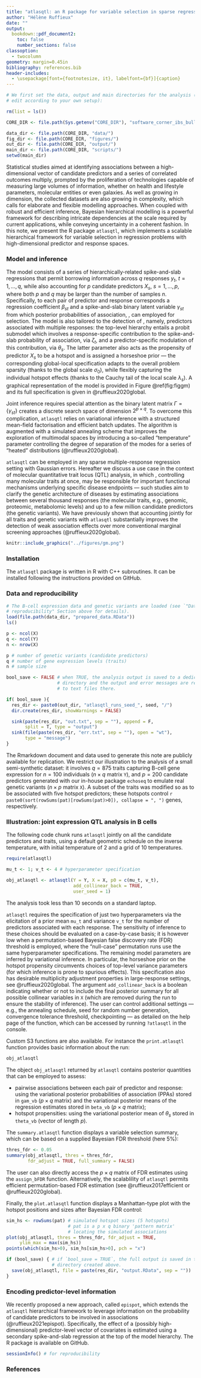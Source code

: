 ```yaml
---
title: "atlasqtl: an R package for variable selection in sparse regression with hierarchically-related responses"
author: "Hélène Ruffieux"
date: ""
output:
  bookdown::pdf_document2: 
    toc: false
    number_sections: false
classoption:
  - twocolumn
geometry: margin=0.45in
bibliography: references.bib
header-includes:
  - \usepackage[font={footnotesize, it}, labelfont={bf}]{caption}
---
```



```r

# We first set the data, output and main directories for the analysis (please 
# edit according to your own setup):

rm(list = ls())

CORE_DIR <- file.path(Sys.getenv("CORE_DIR"), "software_corner_ibs_bulletin/")

data_dir <- file.path(CORE_DIR, "data/")
fig_dir <- file.path(CORE_DIR, "figures/")
out_dir <- file.path(CORE_DIR, "output/")
main_dir <- file.path(CORE_DIR, "scripts/")
setwd(main_dir)
```

Statistical studies aimed at identifying associations between a high-dimensional 
vector of candidate predictors and a series of correlated outcomes multiply, 
prompted by the proliferation of technologies capable of measuring large volumes 
of information, whether on health and lifestyle parameters, molecular entities 
or even galaxies. As well as growing in dimension, the collected datasets are 
also growing in complexity, which calls for elaborate and flexible modelling 
approaches. When coupled with robust and efficient inference, Bayesian 
hierarchical modelling is a powerful framework for describing intricate 
dependencies at the scale required by current applications, while conveying 
uncertainty in a coherent fashion. In this note, we present the R package 
`atlasqtl`, which implements a scalable hierarchical framework for variable 
selection in regression problems with high-dimensional predictor and response 
spaces.


### Model and inference 

The model consists of a series of hierarchically-related spike-and-slab 
regressions that permit borrowing information across $q$ responses $y_t$, 
$t = 1, \ldots, q$, while also accounting for $p$ candidate predictors 
$X_s$, $s = 1, \ldots, p$, where both $p$ and $q$ may be larger than the number of 
samples $n$. Specifically, to each pair of predictor and response corresponds a 
regression coefficient $\beta_{st}$ and a spike-and-slab binary 
latent variable $\gamma_{st}$ from which posterior probabilities of association, \mbox{$\text{pr}(\gamma_{st} = 1 \mid y)$}, can employed for selection. The model is also
tailored to the detection of \emph{hotspots}, namely, 
predictors associated with multiple responses: the top-level hierarchy entails a 
probit submodel which involves a response-specific contribution to the 
spike-and-slab probability of association, via $\zeta_t$, and a 
predictor-specific modulation of this contribution, via $\theta_s$. The latter 
parameter also acts as the propensity of predictor $X_s$ to be a hotspot and is 
assigned a horseshoe prior --- the corresponding global-local specification 
adapts to the overall problem sparsity (thanks to the global scale $\sigma_0$), 
while flexibly capturing the individual hotspot effects (thanks to the Cauchy 
tail of the local scale $\lambda_s$). A graphical representation of the model 
is provided in Figure \@ref(fig:figgm) and its full specification is given in 
@ruffieux2020global.

Joint inference requires special attention as the binary latent matrix 
$\Gamma = \{\gamma_{st}\}$ creates a discrete search space of dimension 
$2^{p\times q}$. To overcome this complication, `atlasqtl` relies on variational 
inference with a structured mean-field factorisation and efficient batch 
updates. The algorithm is augmented with a simulated annealing scheme that 
improves the exploration of multimodal spaces by introducing a so-called 
"temperature" parameter controlling the degree of separation of the modes for a 
series of "heated" distributions (@ruffieux2020global). 

`atlasqtl` can be employed in any sparse multiple-response regression setting 
with Gaussian errors. Hereafter we discuss a use case in the context of 
molecular quantitative trait locus (QTL) analysis, in which 
\emph{hotspot genetic variants}, controlling many molecular traits at once, may 
be responsible for important functional mechanisms underlying specific 
disease endpoints --- such studies aim to clarify the genetic architecture of 
diseases by estimating associations between several thousand responses 
(the molecular traits, e.g., genomic, proteomic, metabolomic levels) and up to a 
few million candidate predictors (the genetic variants). We have previously 
shown that accounting jointly for all traits and genetic variants with `atlasqtl` 
substantially improves the detection of weak association effects over more 
conventional marginal screening approaches (@ruffieux2020global).

```r
knitr::include_graphics("../figures/gm.png")
```

### Installation

The `atlasqtl` package is written in R with C++ subroutines. It can be installed 
following the instructions provided on 
GitHub\footnote{\url{https://github.com/hruffieux/atlasqtl}}. 

### Data and reproducibility

```r


# The B-cell expression data and genetic variants are loaded (see `"Data and 
# reproducibility" Section above for details).
load(file.path(data_dir, "prepared_data.RData"))
ls()

p <- ncol(X)
q <- ncol(Y)
n <- nrow(X)

p # number of genetic variants (candidate predictors)
q # number of gene expression levels (traits)
n # sample size

bool_save <- FALSE # when TRUE, the analysis output is saved to a dedicated 
                   # directory and the output and error messages are redirected 
                   # to text files there.

if( bool_save ){
  res_dir <- paste0(out_dir, "atlasqtl_runs_seed_", seed, "/")
  dir.create(res_dir, showWarnings = FALSE)

  sink(paste(res_dir, "out.txt", sep = ""), append = F,
       split = T, type = "output")
  sink(file(paste(res_dir, "err.txt", sep = ""), open = "wt"),
       type = "message")
}
```

The Rmarkdown document and data used to generate this note are publicly 
available for 
replication\footnote{\url{https://github.com/hruffieux/software_corner_ibs_bulletin}}. 
We restrict our illustration to the analysis of a small semi-synthetic dataset: 
it involves $q = 875$ traits capturing B-cell gene expression for $n = 100$ 
individuals ($n \times q$ matrix `Y`), and $p = 200$ candidate predictors 
generated with our in-house package `echoseq`\footnote{\url{https://github.com/hruffieux/echoseq}} 
to emulate real genetic variants 
($n\times p$ matrix `X`). A subset of the traits was modified so as to be 
associated with five hotspot predictors; these hotspots control
`r paste0(sort(rowSums(pat)[rowSums(pat)>0]), collapse = ", ")` genes, 
respectively.

### Illustration: joint expression QTL analysis in B cells


The following code chunk runs `atlasqtl` jointly on all the candidate predictors 
and traits, using a default geometric schedule on the inverse temperature, 
with initial temperature of $2$ and a grid of $10$ temperatures.

\footnotesize
```r
require(atlasqtl)
```

```r

mu_t <- 1; v_t <- 4 # hyperparameter specification

obj_atlasqtl <- atlasqtl(Y = Y, X = X, p0 = c(mu_t, v_t), 
                         add_collinear_back = TRUE, 
                         user_seed = 1)
```
\normalsize 

The analysis took less than $10$ seconds on a standard 
laptop\footnote{$2.8$ GHz Quad-Core Intel Core i7 machine (serial execution)}.

`atlasqtl` requires the specification of just two hyperparameters via the 
elicitation of a prior mean `mu_t` and variance `v_t` for the number of 
predictors associated with each response. The sensitivity of inference to these 
choices should be evaluated on a case-by-case basis; it is however low when a 
permutation-based Bayesian false discovery rate (FDR) threshold is employed, 
where the "null-case" 
permutation runs use the same hyperparameter specifications. The remaining model 
parameters are inferred by variational inference. In particular, the horseshoe 
prior on the hotspot propensity circumvents \emph{ad-hoc} choices of top-level 
variance parameters (for which inference is prone to spurious effects). This 
specification also has desirable multiplicity adjustment properties in 
large-response settings, see @ruffieux2020global. The argument 
`add_collinear_back` is a boolean indicating whether or not to include 
the final posterior summary for all possible collinear variables in `X` (which 
are removed during the run to ensure the stability of inference). The user can 
control additional settings --- e.g., the annealing schedule, seed for random number generation, 
convergence tolerance threshold, checkpointing --- as detailed on the help page 
of the function, which can be accessed by running `?atlasqtl` in the console. 

<!-- The above code runs the analysis using a default geometric schedule on the  -->
<!-- inverse temperature, with initial temperature of $2$ and a grid of $10$ -->
<!-- temperatures (these choices can be altered via the argument `anneal`). The  -->
<!-- argument `add_collinear_back` is a boolean indicating whether or not to include  -->
<!-- the final posterior summaries for all possible collinear variables in `X` (which  -->
<!-- are removed during the run to ensure the stability of inference). The user can  -->
<!-- control additional settings --- e.g., annealing schedule, seed for random number generator,  -->
<!-- convergence tolerance threshold, checkpointing --- as detailed on the help page  -->
<!-- of the function, which can be accessed by running `?atlasqtl` in the console.  -->

<!-- The custom `print.atlasqtl`, `summary.atlasqtl` and `plot.atlasqtl` S3 functions  -->
<!-- provide summary information and visualisation functionalities: -->

Custom S3 functions are also available. For instance the `print.atlasqtl` 
function provides basic information about the run:
\footnotesize
```r
obj_atlasqtl
```
\normalsize 
<!-- The analysis took less than $10$ seconds on a standard  -->
<!-- laptop\footnote{$2.8$ GHz Quad-Core Intel Core i7 machine} (serial execution). -->

The object `obj_atlasqtl` returned by `atlasqtl` contains posterior quantities 
that can be employed to assess:

   * pairwise associations between each pair of predictor and response: using 
   the variational posterior probabilities of association (PPAs) stored in 
   `gam_vb` ($p \times q$ matrix) and the variational posterior means of the 
   regression estimates stored in `beta_vb` ($p \times q$ matrix);
   * hotspot propensities: using the variational posterior mean of $\theta_s$ 
stored in `theta_vb` (vector of length $p$).

The `summary.atlasqtl` function displays a variable selection summary, which can 
be based on a supplied Bayesian FDR threshold (here $5\%$):

\footnotesize
```r
thres_fdr <- 0.05
summary(obj_atlasqtl, thres = thres_fdr, 
        fdr_adjust = TRUE, full_summary = FALSE)
```

\normalsize 
The user can also directly access the $p \times q$ matrix of FDR estimates using 
the `assign_bFDR` function. Alternatively, the scalablility of `atlasqtl` 
permits efficient permutation-based FDR estimation 
(see @ruffieux2017efficient or @ruffieux2020global).

Finally, the `plot.atlasqtl` function displays a Manhattan-type plot with the 
hotspot positions and sizes after Bayesian FDR control: 
\footnotesize
```r
sim_hs <- rowSums(pat) # simulated hotspot sizes (5 hotspots)
                       # pat is a p x q binary 'pattern matrix' 
                       # locating the simulated associations
plot(obj_atlasqtl, thres = thres_fdr, fdr_adjust = TRUE, 
     ylim_max = max(sim_hs))
points(which(sim_hs>0), sim_hs[sim_hs>0], pch = "x")
```
\normalsize 


```r
if (bool_save) { # if `bool_save = TRUE`, the full output is saved in the 
                 # directory created above.
  save(obj_atlasqtl, file = paste(res_dir, "output.RData", sep = "")) 
}
```

### Encoding predictor-level information

We recently proposed a new approach, called `epispot`, which extends the 
`atlasqtl` hierarchical framework to leverage information on the 
probability of candidate predictors to be involved in associations 
(@ruffieux2021epispot). Specifically, the effect of a (possibly 
high-dimensional) predictor-level vector of covariates is estimated using a 
secondary spike-and-slab regression at the top of the model hierarchy. The R 
package is available on 
GitHub\footnote{\url{https://github.com/hruffieux/epispot}}.

```r
sessionInfo() # for reproducibility
```

\small
### References
